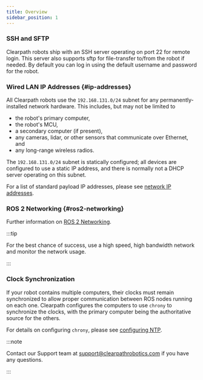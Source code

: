 ```yaml
---
title: Overview
sidebar_position: 1
---
```



### SSH and SFTP

Clearpath robots ship with an SSH server operating on port 22 for remote login. This server also supports sftp for
file-transfer to/from the robot if needed. By default you can log in using the default username and password for the
robot.

### Wired LAN IP Addresses {#ip-addresses}

All Clearpath robots use the `192.168.131.0/24` subnet for any permanently-installed network hardware. This includes,
but may not be limited to

- the robot's primary computer,
- the robot's MCU,
- a secondary computer (if present),
- any cameras, lidar, or other sensors that communicate over Ethernet, and
- any long-range wireless radios.

The `192.168.131.0/24` subnet is statically configured; all devices are configured to use a static IP address, and
there is normally not a DHCP server operating on this subnet.

For a list of standard payload IP addresses, please see [network IP addresses](network_ip_addresses.mdx).

### ROS 2 Networking {#ros2-networking}

<Ros2NetworkingOverview/>

Further information on [ROS 2 Networking](ros2-networking.mdx).

:::tip

For the best chance of success, use a high speed, high bandwidth network and monitor the network usage.

:::

### Clock Synchronization

If your robot contains multiple computers, their clocks must remain synchronized to allow proper communication between
ROS nodes running on each one. Clearpath configures the computers to use `chrony` to synchronize the clocks, with the
primary computer being the authoritative source for the others.

For details on configuring `chrony`, please see [configuring NTP](ntp.mdx).

:::note

Contact our Support team at <support@clearpathrobotics.com> if you have any questions.

:::